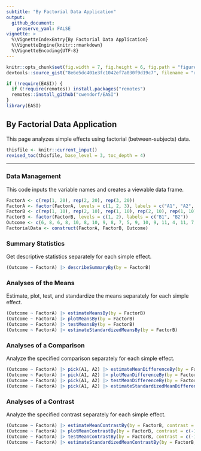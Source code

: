 ```yaml
---
subtitle: "By Factorial Data Application"
output:
  github_document:
    preserve_yaml: FALSE
vignette: >
  %\VignetteIndexEntry{By Factorial Data Application}
  %\VignetteEngine{knitr::rmarkdown}
  %\VignetteEncoding{UTF-8}
---
```


```r
knitr::opts_chunk$set(fig.width = 7, fig.height = 6, fig.path = "figures/", echo = TRUE, warning = FALSE, message = FALSE)
devtools::source_gist("8e6e5dc401e3fc1042ef7a030f9d19c7", filename = "revised_toc.R")
```

```r
if (!require(EASI)) {
  if (!require(remotes)) install.packages("remotes")
  remotes::install_github("cwendorf/EASI")
}
library(EASI)
```

## By Factorial Data Application

This page analyzes simple effects using factorial (between-subjects) data.

```r
thisfile <- knitr::current_input()
revised_toc(thisfile, base_level = 3, toc_depth = 4)
```

---

### Data Management

This code inputs the variable names and creates a viewable data frame.
```r
FactorA <- c(rep(1, 20), rep(2, 20), rep(3, 20))
FactorA <- factor(FactorA, levels = c(1, 2, 3), labels = c("A1", "A2", "A3"))
FactorB <- c(rep(1, 10), rep(2, 10), rep(1, 10), rep(2, 10), rep(1, 10), rep(2, 10))
FactorB <- factor(FactorB, levels = c(1, 2), labels = c("B1", "B2"))
Outcome <- c(6, 8, 6, 8, 10, 8, 10, 9, 8, 7, 5, 9, 10, 9, 11, 4, 11, 7, 6, 8, 7, 13, 11, 10, 13, 8, 11, 14, 12, 11, 7, 8, 7, 11, 10, 7, 8, 4, 8, 10, 9, 16, 11, 12, 15, 13, 9, 14, 11, 10, 8, 6, 8, 11, 5, 7, 9, 3, 6, 7)
FactorialData <- construct(FactorA, FactorB, Outcome)
```

### Summary Statistics

Get descriptive statistics separately for each simple effect.
```r
(Outcome ~ FactorA) |> describeSummaryBy(by = FactorB)
```

### Analyses of the Means

Estimate, plot, test, and standardize the means separately for each simple effect.
```r
(Outcome ~ FactorA) |> estimateMeansBy(by = FactorB)
(Outcome ~ FactorA) |> plotMeansBy(by = FactorB)
(Outcome ~ FactorA) |> testMeansBy(by = FactorB)
(Outcome ~ FactorA) |> estimateStandardizedMeansBy(by = FactorB)
```

### Analyses of a Comparison

Analyze the specified comparison separately for each simple effect.
```r
(Outcome ~ FactorA) |> pick(A1, A2) |> estimateMeanDifferenceBy(by = FactorB)
(Outcome ~ FactorA) |> pick(A1, A2) |> plotMeanDifferenceBy(by = FactorB)
(Outcome ~ FactorA) |> pick(A1, A2) |> testMeanDifferenceBy(by = FactorB)
(Outcome ~ FactorA) |> pick(A1, A2) |> estimateStandardizedMeanDifferenceBy(by = FactorB)
```

### Analyses of a Contrast

Analyze the specified contrast separately for each simple effect.
```r
(Outcome ~ FactorA) |> estimateMeanContrastBy(by = FactorB, contrast = c(-1, .5, .5))
(Outcome ~ FactorA) |> plotMeanContrastBy(by = FactorB, contrast = c(-1, .5, .5))
(Outcome ~ FactorA) |> testMeanContrastBy(by = FactorB, contrast = c(-1, .5, .5))
(Outcome ~ FactorA) |> estimateStandardizedMeanContrastBy(by = FactorB, contrast = c(-1, .5, .5))
```
